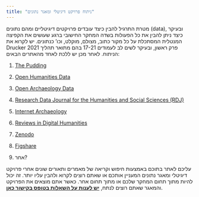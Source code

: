```yaml
---
title: "ניתוח פרויקט דיגיטלי ומאגר נתונים"
---
```


מטרת התרגיל להבין כיצד עובדים פרויקטים דיגיטליים ומהם נתונים (data), ובעיקר כיצד ניתן להבין את כל הפעולות בשדה המחקר החישובי ברגע שעושים את הקפיצה המנטלית המסתכלת על כל מקור כתוב, מצולם, מוקלט, וכו' כנתונים. יש לקרוא את Drucker 2021 פרק ראשון, ובעיקר לשים לב לעמודים 17-21 בהם מתואר תהליך הניתוח. לאחר מכן יש ללכת לאחד מהאתרים הבאים:

1.  [The Pudding](https://pudding.cool/){target="_blank"}

2.  [Open Humanities Data](https://openhumanitiesdata.metajnl.com/){target="_blank"}

3.  [Open Archaeology Data](https://openarchaeologydata.metajnl.com/){target="_blank"}

4.  [Research Data Journal for the Humanities and Social Sciences (RDJ)](https://brill.com/view/journals/rdj/rdj-overview.xml){target="_blank"}

5.  [Internet Archaeology](https://intarch.ac.uk/){target="_blank"}

6.  [Reviews in Digital Humanities](https://reviewsindh.pubpub.org/){target="_blank"}

7.  [Zenodo](https://zenodo.org/){target="_blank"}

8.  [Figshare](https://figshare.com/){target="_blank"}

9.  אחר?

עליכם לאתר בתוכם באמצעות חיפוש וקריאה של מאמרים ותאורים שונים אחרי פרויקט דיגיטלי ומאגר נתונים המעניין אותכם או שאתם רוצים לקרוא ולהבין עליו יותר. זה יכול להיות מתוך תחום המחקר שלכם או מתוך תחום אחר. כאשר אתם מוצאים את הפרויקט והמאגר שאתם רוצים לנתח, [**יש לענות על השאלות בטופס בקישור כאן**](https://forms.gle/Br2Ji43ptzBkKnzZ9){target="_blank"}.
